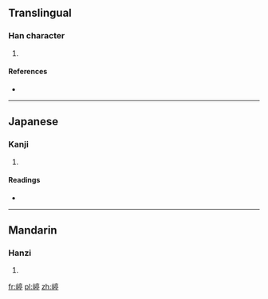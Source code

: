 ==Translingual==

===Han character===
{{Han char|rn=46|rad=山|as=09|sn=12|four=2072<sub>1</sub>|canj=山卜口弓 (UYRN)|ids=⿰[[山]][[亭]]}}

# {{defn|Han|sort=山09}}

====References====
* {{Han ref|kx=0316.130|dkj=08276|dj=0616.360|hdz=10788.130|uh=5D49|ud=23881|bh=D8EB|bd=55531}}

----

==Japanese==

===Kanji===
{{ja-kanji|grade=|rs=山09}}

# {{defn|lang=ja|sort=山09}}

====Readings====
* {{ja-readings|on=[[てい]] (tei), [[ちゃう]] (chau)|kun=}}

----

==Mandarin==

===Hanzi===
{{cmn-hanzi|pin=[[tíng]] ([[ting2]])|wg=t'ing<sup>2</sup>}}

# {{defn|lang=cmn|sort=山09}}

[[fr:嵉]]
[[pl:嵉]]
[[zh:嵉]]